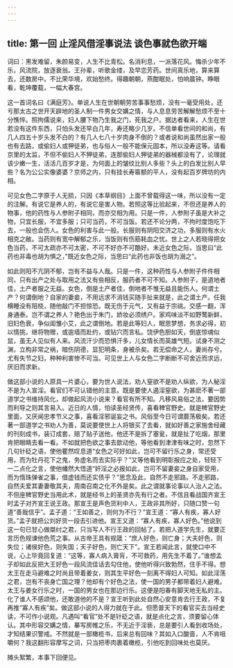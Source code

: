 ```yaml
---
---
---
```

title: 第一回 止淫风借淫事说法 谈色事就色欲开端
---



词曰：黑发难留，朱颜易变，人生不比青松。名消利息，一派落花风。悔杀少年不乐，风流院，放逐衰翁。王孙辈，听歌金缕，及早恋芳药。世间真乐地，算来算去，还数房中。不比荣华境，欢始愁终。得趣朝朝，燕酣眠处，怕响晨钟。睁眼看，乾坤覆载，一幅大春宫。

这一首词名曰《满庭芳》。单说人生在世朝朝劳苦事事愁烦，没有一毫受用处，还亏那太古之世开天辟地的圣人制一件男女交媾之情，与人息息劳苦解解愁烦不至十分憔悴。照拘儒说来，妇人腰下物乃生我之门，死我之户。据达者看来，人生在世若没有这件东西，只怕头发还早白几年，寿还略少几岁。不信单看世间的和尚，有几人四五十岁头发不白的？有几人七八十岁肉身不倒的？或者说和尚虽然出家一般也有去路，或偷妇人或狎徒弟，也与俗人一般不能保元固本，所以没寿这等。请看京里的太监，不但不偷妇人不狎徒弟，连那偷妇人狎徒弟的器械都没有了，论理就该少嫩一生，活活几百岁才是，为何面上的皱纹比别人多些？头上的白发比别人早些？名为公公实像婆婆？京师之内，只有挂长寿匾额的平人，没有起百岁牌坊的内相。

可见女色二字原于人无损，只因《本草纲目》上面不曾载得这一味，所以没有一定的注解。有说它是养人的，有说它是害人物。若照这等比验起来，不但还是养人的物事，他的药性与人参附子相同，而亦交相为用。只是一件，人参附子虽是大补之物，只宜长服，不宜多服；只可当药，不可当饭。若还不论分两，不拘时度饱吃下去，一般也会伤人。女色的利害与此一般。长服则有阴阳交济之功，多服则有水火相克之敝。当药则有宽中解郁之乐，当饭则有伤筋耗血之忧。世上之人若晓得把女色当药，不可太疏亦不可太密，不可不好亦不可酷好。未近女色之际，当思曰“此药也非毒也胡为惧之，”既近女色之际，当思曰“此药也非饭也胡为溺之”。

如此则阳不亢阴不郁，岂有不益与人哉。只是一件，这种药性与人参附子件件相同，只有出产之处与取用之法又有些相反，服药者不可不知。人参附子，是道地者佳，土产者服之无益。女色，倒是土产者佳，倒地者不惟无益且能伤人。何谓土产？何谓倒地？自家的妻妾，不用远求不消钱买随手扯来就是，此之谓土产。任我横睡没有阻桡，随他敲门不担惊恐。既无伤于元气，又有益于宗祧。交感一翻，浑身通泰。岂不谓之养人？艳色出于朱门，娇妆必须绣户。家鸡味淡不如野鹜新鲜，旧妇色衰，争似闺雏小艾，此之谓倒地。若是此等妇人，眠思梦想，务求必得，初以情挑，继将物赠，或逾墙而赴约，或钻穴而言私。饶伊色胆如天，倒底惊魂似鼠，虽无人见似有人来。风流汗少而恐惧汗多，儿女情长而英雄气短。试身不测之渊，立构非常之祸，暗伤阴德，显犯明条，身被杀矣。若无偿命之人，妻尚存兮。尤有失节之妇，种种利害惨不可当。可见世上人与女色二字断断不可舍近而求远，厌旧而求新。

做这部小说的人原具一片婆心，要为世人说法，劝人窒欲不是劝人纵欲，为人秘淫不是为人宣淫。看官们不可认错他的主意。既是要使人遏淫窒欲，为甚麽不著一部道学之书维持风化，却做起风流小说来？看官有所不知。凡移风易俗之法，要因势而利导之则其言易入。近日的人情，怕读圣经贤传，喜看稗官野史。就是稗官野史里面，又厌闻忠孝节义之事，喜看淫邪诞妄之书。风俗至今日可谓蘼荡极矣。若还著一部道学之书劝人为善，莫说要使世上人将银买了去看，就如好善之家施舍经藏的刊刻成书，装订成套，赔了贴子送他，他还不是拆了塞瓮，就是扯了吃烟，那里肯把眼睛去看一看。不如就把色欲之事去歆动他，等他看到津津有味之时，忽然下几句针砭之语，使他瞿然叹息道“女色之可好如此，岂可不留行乐之身，常还受用，而为牡丹花下之鬼，务虚名而去实际乎？”又等他看到明彰报应之处，轻轻下一二点化之言，使他幡然大悟道“奸淫之必报如此，岂可不留妻妾之身自家受用，而为惰珠弹雀之事，借虚钱而还实债乎？”思念及此，自然不走邪路。不走邪路，自然夫爱其妻妻敬其夫，周南召南之化不外是矣。此之谓就事论事以人治人之法。不但座稗官野史当用此术，就是经书上的圣贤亦先有行之者。不信且看战国齐宣王时孟子对齐宣王说王政。那宣王是声色货利中人，王政非其所好，只随口赞一句道“善哉信乎”。孟子道：“王如善之，则何为不行？”宣王道：“寡人有疾，寡人好货。”孟子就把公刘好货一段去引进他。宣王又道：“寡人有疾，寡人好色。”他说到这一句已甘心做桀纣之君，只当写人不行王政的回帖了。若把人道学先生，就要正言历色规谏他色荒之事。从古帝王具有规箴：“庶人好色，则亡身；大夫好色，则失位；诸侯好色，则失国；天子好色，则亡天下”。宣王若闻此言，就使口中不说，心上毕竟回复道：“这等，寡人病入膏肓，不可救药，用先生不着了。”谁想孟子却如此反把大王好色一段风流佳话去勾住他，使他听得兴致勃然，住手不得。想太王在走马避难之时尚且带着姜女，则其生平好色一刻离不得妇人可知。如此淫荡之君，岂有不丧身亡国之理？他却有个好色之法，使一国的男子都带着妇人避难。太王与姜女行乐之时，一国的男女也在那边行乐。这便是阳春有脚天地无私的主。化了谁人不感颂他，还敢道他的不是？宣王听到此处自然心安意肯去行王政，不复再推“寡人有疾”矣。做这部小说的人得力就在于此。但愿普天下的看官买去当经史读，不可作小说观。凡遇叫“看官”处不是针砭之语，就是点化之言，须要留心体认。其中形容交媾之情，摹写房帷之乐，不无近于淫亵，总是要引人看到收场处，才知结果识警戒。不然就是一部橄榄书，后来总有回味？其如入口酸啬，人不肯咀嚼何？我这翻形容摩写之词，只当把枣肉裹着橄榄，引他吃到回味处也莫厌。

摊头絮繁，本事下回便见。